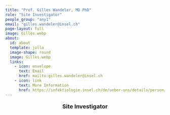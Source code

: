 ```yaml
---
title: "Prof. Gilles Wandeler, MD PhD"
role: "Site Investigator"
people_group: "any1"
email: "gilles.wandeler@insel.ch"
page-layout: full
image: Gilles.webp
about: 
  id: about
  template: jolla
  image-shape: round
  image: Gilles.webp
  links:
    - icon: envelope
      text: Email
      href: mailto:gilles.wandeler@insel.ch 
    - icon: link
      text: More Information
      href: https://infektiologie.insel.ch/de/ueber-uns/details/person/detail/gilles-wandeler
---
```


<div style="text-align: center;">
  <p style="font-size: 18px; font-weight: bold;">Site Investigator</p>
</div>


